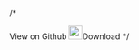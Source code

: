 


/*
<Box>
  <Link
    sx={{
      display: "inline-block", 
      bg: "primary",
      px: 4,
      py: 3,
      mx: 3, 
      my: 3, 
      color: "white",
      textDecoration: "none",
      fontSize: 3,
      borderRadius: "4px",
    }}
    href="https://github.com/johnpolacek/nextjs-mdx-blog-starter"
  >
    View on Github
  </Link>
  <Link
    sx={{
      display: "inline-block", 
      bg: "secondary",
      px: 4,
      py: 3,
      mx: 3, 
      my: 3, 
      color: "white",
      textDecoration: "none",
      fontSize: 3,
      borderRadius: "4px",
    }}
    download
    href="https://github.com/johnpolacek/nextjs-mdx-blog-starter/archive/main.zip"
  >
    <Image width="24" height="24" sx={{position:"relative", top:"2px", left: "-8px"}} src="/download.svg" alt="" />Download
  </Link>
  
</Box>
*/